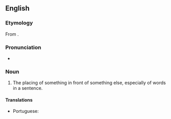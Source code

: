 ==English==

===Etymology===
From {{uder|en|la|anteponere}}.

===Pronunciation===
* {{IPA|en|/æntɪpəˈzɪʃən/}}

===Noun===
{{en-noun}}

# {{lb|en|rare}} The placing of something in front of something else, especially of words in a sentence.

====Translations====
{{trans-top|the placing of something in front of something else}}
* Portuguese: {{t|pt|anteposição|f}}
{{trans-mid}}
{{trans-bottom}}
